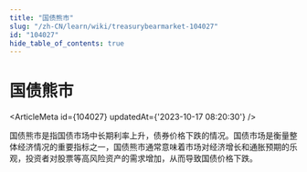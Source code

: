 ```yaml
---
title: "国债熊市"
slug: "/zh-CN/learn/wiki/treasurybearmarket-104027"
id: "104027"
hide_table_of_contents: true
---
```



<Breadcrumbs current="国债熊市" />

# 国债熊市

<ArticleMeta id={104027} updatedAt={'2023-10-17 08:20:30'} />
<div className='border-solid border-b border-t-0 my-4 border-[var(--ifm-color-gray-300)]' />

国债熊市是指国债市场中长期利率上升，债券价格下跌的情况。国债市场是衡量整体经济情况的重要指标之一，国债熊市通常意味着市场对经济增长和通胀预期的乐观，投资者对股票等高风险资产的需求增加，从而导致国债价格下跌。
